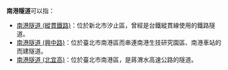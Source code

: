 '''南港隧道'''可以指：
*[[南港隧道_(縱貫鐵路)|南港隧道 (縱貫鐵路)]]：位於新北市汐止區，曾經是台鐵縱貫線使用的鐵路隧道。
*[[南港隧道_(興中路)|南港隧道 (興中路)]]：位於臺北市南港區而串連南港生技研究園區、南港車站的而建隧道。
*[[南港隧道_(北宜高)|南港隧道 (北宜高)]]：位於臺北市南港區，是蔣渭水高速公路的隧道。

{{dab|cat=四字隧道消歧義}}